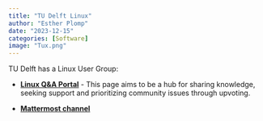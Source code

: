 ```yaml
---
title: "TU Delft Linux"
author: "Esther Plomp"
date: "2023-12-15"
categories: [Software]
image: "Tux.png"
---
```


TU Delft has a Linux User Group:

-   [**Linux Q&A Portal**](https://linux.ewi.tudelft.nl/) - This page aims to be a hub for sharing knowledge, seeking support and prioritizing community issues through upvoting.

-   [**Mattermost channel**](https://mattermost.tudelft.nl/linux-user-group/)
